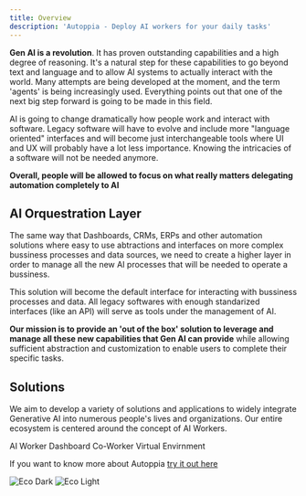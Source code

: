 ```yaml
---
title: Overview
description: 'Autoppia - Deploy AI workers for your daily tasks'
---
```


**Gen AI is a revolution**. It has proven outstanding capabilities and a high degree of reasoning. It's a natural step for these capabilities to go beyond text and language and to allow AI systems to actually interact with the world. Many attempts are being developed at the moment, and the term 'agents' is being increasingly used. Everything points out that one of the next big step forward is going to be made in this field.

AI is going to change dramatically how people work and interact with software. Legacy software will have to evolve and include more "language oriented" interfaces and will become just interchangeable tools where UI and UX will probably have a lot less importance.  Knowing the intricacies of a software will not be needed anymore. 

<Tip>**Overall, people will be allowed to focus on what really matters delegating automation completely to AI**</Tip>


## AI Orquestration Layer

The same way that Dashboards, CRMs, ERPs and other automation solutions where easy to use abtractions and interfaces on more complex bussiness processes and data sources, we need to create a higher layer in order to manage all the new AI processes that will be needed to operate a bussiness. 

This solution will become the default interface for interacting with bussiness processes and data. All legacy softwares with enough standarized interfaces (like an API) will serve as tools under the management of AI. 

**Our mission is to provide an 'out of the box' solution to leverage and manage all these new capabilities that Gen AI can provide** while allowing sufficient abstraction and customization to enable users to complete their specific tasks. 

## Solutions

We aim to develop a variety of solutions and applications to widely integrate Generative AI into numerous people's lives and organizations. Our entire ecosystem is centered around the concept of AI Workers.


<CardGroup cols={4}>
  <Card icon="head-side-gear" href="/products/ai-worker">
    AI Worker
  </Card>
   <Card icon="chat-pie" href="/products/autoppia-dashboard">
    Dashboard
  </Card>
   <Card icon="square-1" href="/products/coworker-extension">
    Co-Worker
  </Card>
   <Card icon="square-1" href="/products/virtual-environment">
    Virtual Envirnment
  </Card>
 
</CardGroup>



<Note>If you want to know more about Autoppia [try it out here](https://www.autoppia.com)</Note>

<Frame><img
  className="hidden dark:block"
  src="/images/ecosystem.jpeg"
  alt="Eco Dark"
/></Frame>

<Frame><img
  className="block dark:hidden"
  src="/images/ecosystem.jpeg"
  alt="Eco Light"
/></Frame>

